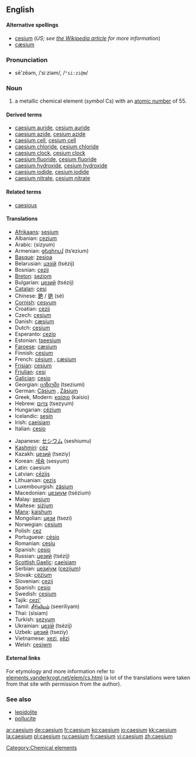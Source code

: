 ==English==
{{elements|Cs|xenon|Xe|barium|Ba}}

====Alternative spellings====
*[[cesium]] (''US; see [[w:Caesium|the Wikipedia article]] for more information'')
*[[cæsium]]

===Pronunciation===
*sē'zēəm, /ˈsiːziəm/, /<tt>"si:zi@m</tt>/

===Noun===
{{en-noun|-}}
{{wikipedia}}

# a metallic chemical element (''symbol'' Cs) with an [[atomic number]] of 55.

====Derived terms====
*[[caesium auride]], [[cesium auride]]
*[[caesium azide]], [[cesium azide]]
*[[caesium cell]], [[cesium cell]]
*[[caesium chloride]], [[cesium chloride]]
*[[caesium clock]], [[cesium clock]]
*[[caesium fluoride]], [[cesium fluoride]]
*[[caesium hydroxide]], [[cesium hydroxide]]
*[[caesium iodide]], [[cesium iodide]]
*[[caesium nitrate]], [[cesium nitrate]]

====Related terms====
*[[caesious]]

==== Translations ====
{{top}}
*[[Afrikaans]]: [[sesium]]
*Albanian: [[cezium]]
*Arabic: {{ARchar|[[سيزيوم]]}} (sízyum) {{m}}
*Armenian: [[ցեզիում]] (ts‘ezium)
*[[Basque]]: [[zesioa]]
*Belarusian: [[цэзiй]] (tsézij) {{m}}
*Bosnian: [[cezij]]
*[[Breton]]: [[seziom]]
*Bulgarian: [[цезий]] (tsézij) {{m}}
*[[Catalan]]: [[cesi]]
*Chinese: [[銫]] / [[铯]] (sè)
*[[Cornish]]: [[cesyum]]
*Croatian: [[cezij]]
*Czech: [[cesium]]
*Danish: [[cæsium]]
*Dutch: [[cesium]] {{n}}
*Esperanto: [[cezio]]
*Estonian: [[tseesium]]
*[[Faroese]]: [[cæsium]]
*Finnish: [[cesium]]
*French: [[césium]] {{m}}, [[cæsium]] {{m}}<!--source: Petit Larousse, 1989-->
*[[Frisian]]: [[cesium]]
*[[Friulian]]: [[cesi]]
*[[Galician]]: [[cesio]]
*Georgian: [[ცეზიუმი]] (tseziumi)
*German: [[Cäsium]] {{n}}, [[Zäsium]] {{n}}
*Greek, Modern: [[καίσιο]] (kaísio) {{n}}
*Hebrew: [[צזיום]] (tsezyum)
*Hungarian: [[cézium]]
*Icelandic: [[sesín]]
*Irish: [[caeisiam]]
*Italian: [[cesio]] {{m}}
{{mid}}
*Japanese: [[セシウム]] (seshiumu)
*[[Kashmiri]]: [[céz]]
*Kazakh: [[цезий]] (tseziy)
*Korean: [[세슘]] (sesyum)
*Latin: caesium
*Latvian: [[cēzijs]]
*Lithuanian: [[cezis]]
*Luxembourgish: [[zäsium]]
*Macedonian: [[цезиум]] (tsézium) {{m}}
*Malay: [[sesium]]
*Maltese: [[siżjum]]
*[[Manx]]: [[kaishum]]
*Mongolian: [[цези]] (tsezi)
*Norwegian: [[cesium]]
*Polish: [[cez]] {{m}}
*Portuguese: [[césio]]
*Romanian: [[cesiu]] {{n}}
*Spanish: [[cesio]]
*Russian: [[цезий]] (tsézij) {{m}}
*[[Scottish Gaelic]]: [[caeisiam]]
*Serbian: [[цезиjум]] ([[cezijum]]) {{m}}
*Slovak: [[cézium]]
*Slovenian: [[cezij]]
*Spanish: [[cesio]] {{m}}
*Swedish: [[cesium]]
*Tajik: [[cezi']]
*Tamil: [[சீரிலியம்]] (seeriliyam)
*Thai: {{THchar|[[ซีเซียม]]}} (sīsiam)
*Turkish: [[sezyum]]
*Ukrainian: [[цезiй]] (tsézij) {{m}}
*Uzbek: [[цезий]] (tseziy)
*Vietnamese: [[xezi]], [[xêzi]]
*Welsh: [[cesiwm]]
{{bottom}}

====External links====
For etymology and more information refer to [http://elements.vanderkrogt.net/elem/cs.html elements.vanderkrogt.net/elem/cs.html] (a lot of the translations were taken from that site with permission from the author).

===See also===
*[[lepidolite]]
*[[pollucite]]

[[Category:Chemical elements]]

[[ar:caesium]]
[[de:caesium]]
[[fr:caesium]]
[[ko:caesium]]
[[io:caesium]]
[[kk:caesium]]
[[la:caesium]]
[[pl:caesium]]
[[ru:caesium]]
[[fi:caesium]]
[[vi:caesium]]
[[zh:caesium]]